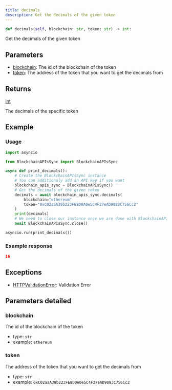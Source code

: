 ```yaml
---
title: decimals
description: Get the decimals of the given token
---
```



```py
def decimals(self, blockchain: str, token: str) -> int:
```
Get the decimals of the given token

## Parameters

 - [blockchain](#blockchain): The id of the blockchain of the token
 - [token](#token): The address of the token that you want to get the decimals from

## Returns

<CodeBlock language="python">
    <a href="/docs/python-sdk/models/int">int</a>
</CodeBlock>

The decimals of the specific token
## Example

### Usage

```py
import asyncio

from BlockchainAPIsSync import BlockchainAPIsSync

async def print_decimals():
    # Create the BlockchainAPIsSync instance
    # You can additionaly add an API key if you want
    blockchain_apis_sync = BlockchainAPIsSync()
    # Get the decimals of the given token
    decimals = await blockchain_apis_sync.decimals(
        blockchain="ethereum"
        token="0xC02aaA39b223FE8D0A0e5C4F27eAD9083C756Cc2"
    )
    print(decimals)
    # We need to close our instance once we are done with BlockchainAPIs
    await BlockchainAPIsSync.close()

asyncio.run(print_decimals())
```

### Example response


```json
16
```
## Exceptions

- [HTTPValidationError](/docs/python-sdk/exceptions/HTTPValidationError): Validation Error

## Parameters detailed
### blockchain

The id of the blockchain of the token
- type: `str`
- example: `ethereum`

### token

The address of the token that you want to get the decimals from
- type: `str`
- example: `0xC02aaA39b223FE8D0A0e5C4F27eAD9083C756Cc2`

